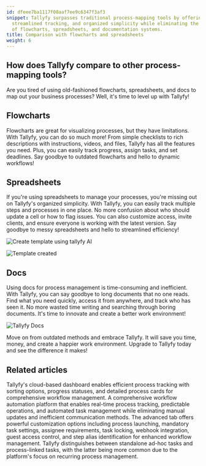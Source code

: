 ```yaml
---
id: dfeee7ba1117f08aaf7ee9c6347f3af3
snippet: Tallyfy surpasses traditional process-mapping tools by offering dynamic workflows,
  streamlined tracking, and organized simplicity while eliminating the limitations
  of flowcharts, spreadsheets, and documentation systems.
title: Comparison with flowcharts and spreadsheets
weight: 6
---
```


## How does Tallyfy compare to other process-mapping tools?

Are you tired of using old-fashioned flowcharts, spreadsheets, and docs to map out your business processes? Well, it's time to level up with Tallyfy!

## Flowcharts

Flowcharts are great for visualizing processes, but they have limitations. With Tallyfy, you can do so much more! From simple checklists to rich descriptions with instructions, videos, and files, Tallyfy has all the features you need. Plus, you can easily track progress, assign tasks, and set deadlines. Say goodbye to outdated flowcharts and hello to dynamic workflows!

<lite-vimeo videoid="338954164"></lite-vimeo>

## Spreadsheets

If you're using spreadsheets to manage your processes, you're missing out on Tallyfy's organized simplicity. With Tallyfy, you can easily track multiple steps and processes in one place. No more confusion about who should update a cell or how to flag issues. You can also customize access, invite clients, and ensure everyone is working with the latest version. Say goodbye to messy spreadsheets and hello to streamlined efficiency!

![Create template using tallyfy AI](https://screenshots.tallyfy.com/tallyfy%2Fpro%2Fdesktop-light-create-client-onboarding-template-from-tallyfyAI.png)

![Template created](https://screenshots.tallyfy.com/tallyfy%2Fpro%2Fdesktop-light-click-create-template-by-tallyfyai.png)

## Docs

Using docs for process management is time-consuming and inefficient. With Tallyfy, you can say goodbye to long documents that no one reads. Find what you need quickly, access it from anywhere, and track who has seen it. No more wasted time writing and searching through boring documents. It's time to innovate and create a better work environment!

![Tallyfy Docs](https://screenshots.tallyfy.com/file-glr8zwFK1D.gif)

Move on from outdated methods and embrace Tallyfy. It will save you time, money, and create a happier work environment. Upgrade to Tallyfy today and see the difference it makes!


## Related articles
<CardGrid>
<LinkTitleCard header="<b>Tracker View > Manage and track my processes</b>" href="/products/pro/tracking-and-tasks/tracker-view/how-can-i-manage-and-track-my-processes-on-tallyfy/" > Tallyfy's cloud-based dashboard enables efficient process tracking with sorting options, progress statuses, and detailed process cards for comprehensive workflow management. </LinkTitleCard>
<LinkTitleCard header="<b>Features > Real time status</b>" href="/products/pro/tutorials/features/real-time-status/" > A comprehensive workflow automation platform that enables real-time process tracking, predictable operations, and automated task management while eliminating manual updates and inefficient communication methods. </LinkTitleCard>
<LinkTitleCard header="<b>Tasks > Advanced tab</b>" href="/products/pro/tracking-and-tasks/tasks/how-can-i-utilize-tallyfys-advanced-tab-features/" > The advanced tab offers powerful customization options including process launching, mandatory task settings, assignee requirements, task locking, webhook integration, guest access control, and step alias identification for enhanced workflow management. </LinkTitleCard>
<LinkTitleCard header="<b>Tracking And Tasks > More about tasks</b>" href="/products/pro/tracking-and-tasks/tasks/" > Tallyfy distinguishes between standalone ad-hoc tasks and process-linked tasks, with the latter being more common due to the platform's focus on recurring process management. </LinkTitleCard>
</CardGrid>